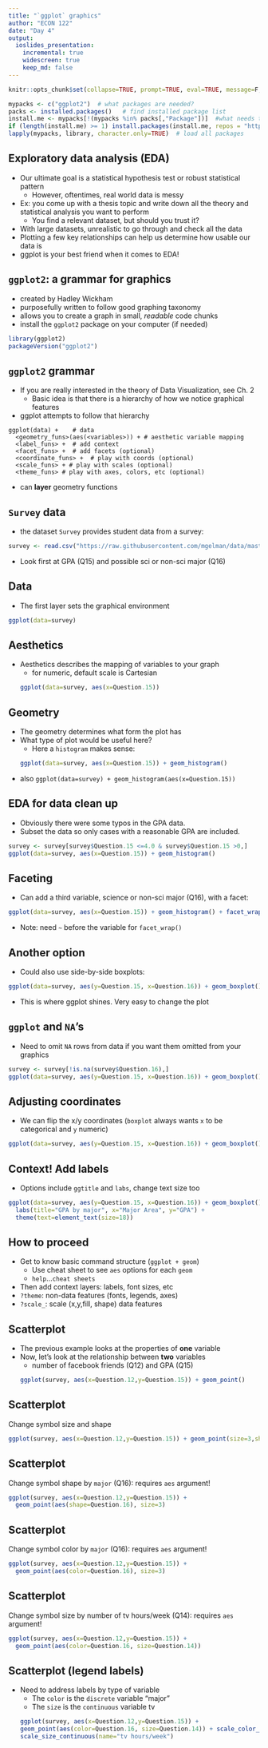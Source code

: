 ```yaml
---
title: "`ggplot` graphics" 
author: "ECON 122"
date: "Day 4"
output: 
  ioslides_presentation:
    incremental: true
    widescreen: true
    keep_md: false
---
```


```r
knitr::opts_chunk$set(collapse=TRUE, prompt=TRUE, eval=TRUE, message=F, include=T,comment=NULL, warning=FALSE, error=TRUE)
```

```r
mypacks <- c("ggplot2")  # what packages are needed?
packs <- installed.packages()   # find installed package list
install.me <- mypacks[!(mypacks %in% packs[,"Package"])]  #what needs to be installed?
if (length(install.me) >= 1) install.packages(install.me, repos = "http://cran.us.r-project.org")   # install (if needed)
lapply(mypacks, library, character.only=TRUE)  # load all packages
```


## Exploratory data analysis (EDA)

- Our ultimate goal is a statistical hypothesis test or robust statistical pattern
  - However, oftentimes, real world data is messy
- Ex: you come up with a thesis topic and write down all the theory and statistical analysis you want to perform
    - You find a relevant dataset, but should you trust it? 
- With large datasets, unrealistic to go through and check all the data
- Plotting a few key relationships can help us determine how usable our data is
- ggplot is your best friend when it comes to EDA! 

## `ggplot2`: a grammar for graphics {.build}

- created by Hadley Wickham
- purposefully written to follow good graphing taxonomy
- allows you to create a graph in small, *readable* code chunks
- install the `ggplot2` package on your computer (if needed)
```r
library(ggplot2)
packageVersion("ggplot2")
```


## `ggplot2` grammar {.build}

- If you are really interested in the theory of Data Visualization, see Ch. 2
    - Basic idea is that there is a hierarchy of how we notice graphical features

- ggplot attempts to follow that hierarchy 
```
ggplot(data) +    # data
  <geometry_funs>(aes(<variables>)) + # aesthetic variable mapping
  <label_funs> +  # add context
  <facet_funs> +  # add facets (optional)
  <coordinate_funs> +  # play with coords (optional)
  <scale_funs> + # play with scales (optional)
  <theme_funs> # play with axes, colors, etc (optional)
```
- can **layer** geometry functions


## `Survey` data {.build}

- the dataset `Survey` provides student data from a survey:
```r
survey <- read.csv("https://raw.githubusercontent.com/mgelman/data/master/Survey.csv")
```
- Look first at GPA (Q15) and possible sci or non-sci major (Q16) 



## Data {.build}

- The first layer sets the graphical environment
```r
ggplot(data=survey) 
```


## Aesthetics  {.build}

- Aesthetics describes the mapping of variables to your graph
    - for numeric, default scale is Cartesian 
```r
ggplot(data=survey, aes(x=Question.15)) 
```

## Geometry  {.build}

- The geometry determines what form the plot has
- What type of plot would be useful here?
    + Here a `histogram` makes sense:
```r
ggplot(data=survey, aes(x=Question.15)) + geom_histogram()
```

- also `ggplot(data=survey) + geom_histogram(aes(x=Question.15))`

## EDA for data clean up  {.build}

- Obviously there were some typos in the GPA data. 
- Subset the data so only cases with a reasonable GPA are included.
```r
survey <- survey[survey$Question.15 <=4.0 & survey$Question.15 >0,]
ggplot(data=survey, aes(x=Question.15)) + geom_histogram()
```

## Faceting  {.build}

- Can add a third variable, science or non-sci major (Q16), with a facet:
```r
ggplot(data=survey, aes(x=Question.15)) + geom_histogram() + facet_wrap(~Question.16)
```

- Note: need `~` before the variable for `facet_wrap()`

## Another option  {.build}

- Could also use side-by-side boxplots:
```r
ggplot(data=survey, aes(y=Question.15, x=Question.16)) + geom_boxplot() 
```

- This is where ggplot shines. Very easy to change the plot 

## `ggplot` and `NA`'s  {.build}

- Need to omit `NA` rows from data if you want them omitted from your graphics
```r
survey <- survey[!is.na(survey$Question.16),]
ggplot(data=survey, aes(y=Question.15, x=Question.16)) + geom_boxplot() 
```

## Adjusting coordinates  {.build}

- We can flip the x/y coordinates (`boxplot` always wants `x` to be categorical and `y` numeric)
```r
ggplot(data=survey, aes(y=Question.15, x=Question.16)) + geom_boxplot() + coord_flip()
```

## Context! Add labels {.build}

- Options include `ggtitle` and `labs`, change text size too
```r
ggplot(data=survey, aes(y=Question.15, x=Question.16)) + geom_boxplot() + coord_flip() + 
  labs(title="GPA by major", x="Major Area", y="GPA") + 
  theme(text=element_text(size=18))
```

## How to proceed {.build}

- Get to know basic command structure (`ggplot + geom`)
    - Use cheat sheet to see `aes` options for each `geom`
    - `help`...`cheat sheets`
- Then add context layers: labels, font sizes, etc
- `?theme`: non-data features (fonts, legends, axes)
-  `?scale_`: scale (x,y,fill, shape) data features


## Scatterplot {.build}

- The previous example looks at the properties of **one** variable 
- Now, let's look at the relationship between **two** variables
    -  number of facebook friends (Q12) and GPA (Q15) 
```r
ggplot(survey, aes(x=Question.12,y=Question.15)) + geom_point() 
```

## Scatterplot {.build}

Change symbol size and shape
```r
ggplot(survey, aes(x=Question.12,y=Question.15)) + geom_point(size=3,shape=2) 
```

## Scatterplot {.build}

Change symbol shape by `major` (Q16): requires `aes` argument!
```r
ggplot(survey, aes(x=Question.12,y=Question.15)) + 
  geom_point(aes(shape=Question.16), size=3) 
```

## Scatterplot {.build}

Change symbol color by `major` (Q16): requires `aes` argument!


```r
ggplot(survey, aes(x=Question.12,y=Question.15)) + 
  geom_point(aes(color=Question.16), size=3) 
```

## Scatterplot {.build}

Change symbol size by number of tv hours/week (Q14): requires `aes` argument!
```r
ggplot(survey, aes(x=Question.12,y=Question.15)) + 
  geom_point(aes(color=Question.16, size=Question.14)) 
```

## Scatterplot (legend labels) {.build}
- Need to address labels by type of variable
    - The `color` is the `discrete` variable "major"
    - The `size` is the `continuous` variable tv
```r
ggplot(survey, aes(x=Question.12,y=Question.15)) + 
  geom_point(aes(color=Question.16, size=Question.14)) + scale_color_discrete(name="major") + 
  scale_size_continuous(name="tv hours/week")
```

